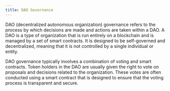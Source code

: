 ```yaml
---
title: DAO Governance
---
```


DAO (decentralized autonomous organization) governance refers to the process by which decisions are made and actions are taken within a DAO. A DAO is a type of organization that is run entirely on a blockchain and is managed by a set of smart contracts. It is designed to be self-governed and decentralized, meaning that it is not controlled by a single individual or entity.

DAO governance typically involves a combination of voting and smart contracts. Token holders in the DAO are usually given the right to vote on proposals and decisions related to the organization. These votes are often conducted using a smart contract that is designed to ensure that the voting process is transparent and secure.
